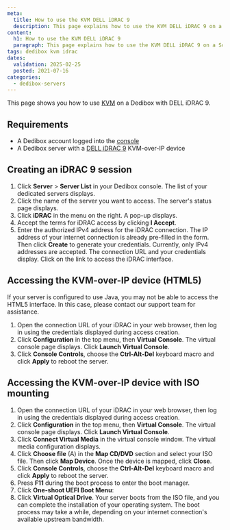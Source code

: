 ```yaml
---
meta:
  title: How to use the KVM DELL iDRAC 9
  description: This page explains how to use the KVM DELL iDRAC 9 on a Scaleway Dedibox
content:
  h1: How to use the KVM DELL iDRAC 9
  paragraph: This page explains how to use the KVM DELL iDRAC 9 on a Scaleway Dedibox
tags: dedibox kvm idrac
dates:
  validation: 2025-02-25
  posted: 2021-07-16
categories:
  - dedibox-servers
---
```


This page shows you how to use [KVM](/dedibox-kvm-over-ip/concepts/#kvm-over-ip) on a Dedibox with DELL iDRAC 9.

## Requirements
- A Dedibox account logged into the [console](https://console.online.net)
- A Dedibox server with a [DELL iDRAC 9](https://www.dell.com/support/manuals/en-us/idrac8-with-lc-v2.05.05.05/idrac8_2.05.05.05_ug/overview) KVM-over-IP device

## Creating an iDRAC 9 session
1. Click **Server** > **Server List** in your Dedibox console. The list of your dedicated servers displays.
2. Click the name of the server you want to access. The server's status page displays.
3. Click **iDRAC** in the menu on the right. A pop-up displays.
    <Lightbox image={image} alt="" />
4. Accept the terms for iDRAC access by clicking **I Accept**.
5. Enter the authorized IPv4 address for the iDRAC connection. The IP address of your internet connection is already pre-filled in the form. Then click **Create** to generate your credentials.
    <Message type="note">
      Currently, only IPv4 addresses are accepted.
    </Message>
The connection URL and your credentials display. Click on the link to access the iDRAC interface.

## Accessing the KVM-over-IP device (HTML5)

<Message type="note">
  If your server is configured to use Java, you may not be able to access the HTML5 interface. In this case, please contact our support team for assistance.
</Message>


1. Open the connection URL of your iDRAC in your web browser, then log in using the credentials displayed during access creation.
2. Click **Configuration** in the top menu, then **Virtual Console**. The virtual console page displays. Click **Launch Virtual Console**.
    <Lightbox image={image2} alt="" />
3. Click **Console Controls**, choose the **Ctrl-Alt-Del** keyboard macro and click **Apply** to reboot the server.

## Accessing the KVM-over-IP device with ISO mounting
1. Open the connection URL of your iDRAC in your web browser, then log in using the credentials displayed during access creation.
2. Click **Configuration** in the top menu, then **Virtual Console**. The virtual console page displays. Click **Launch Virtual Console**.
    <Lightbox image={image3} alt="" />
3. Click **Connect Virtual Media** in the virtual console window. The virtual media configuration displays.
    <Lightbox image={image4} alt="" />
4. Click **Choose file** (A) in the **Map CD/DVD** section and select your ISO file. Then click **Map Device**. Once the device is mapped, click **Close**.
    <Lightbox image={image5} alt="" />
5. Click **Console Controls**, choose the **Ctrl-Alt-Del** keyboard macro and click **Apply** to reboot the server.
6. Press **F11** during the boot process to enter the boot manager.
7. Click **One-shoot UEFI Boot Menu**:
    <Lightbox image={image6} alt="" />
8. Click **Virtual Optical Drive**.
    Your server boots from the ISO file, and you can complete the installation of your operating system.
    <Message type="note">
      The boot process may take a while, depending on your internet connection's available upstream bandwidth. 
    </Message>